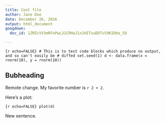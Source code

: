 ```yaml
---
title: Cool file
author: Jane Doe
date: December 26, 2016
output: html_document
googdown:
  doc_id: 1ZMZcVV3mRFoPwL31CRHaJ1x3VETxuDDTvS9KID0a_5Q

---
```

`{r echo=FALSE} # This is to test code blocks which produce no output, and so can't easily be # diffed set.seed(1) d <- data.frame(x = rnorm(10), y = rnorm(10))`

Bubheading
----------

Remote change. My favorite number is `r 2 + 2`.

Here's a plot:

`{r echo=FALSE} plot(d)`

New sentence.
